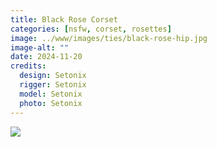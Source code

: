 ```yaml
---
title: Black Rose Corset
categories: [nsfw, corset, rosettes]
image: ../www/images/ties/black-rose-hip.jpg
image-alt: ""
date: 2024-11-20
credits: 
  design: Setonix
  rigger: Setonix
  model: Setonix
  photo: Setonix
---
```


![](../www/images/ties/black-rose-hip.jpg)

